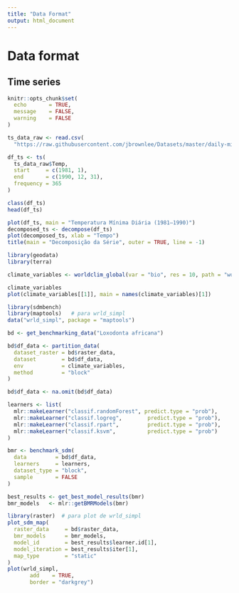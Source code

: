```yaml
---
title: "Data Format"
output: html_document
---
```


# Data format

## Time series

```r
knitr::opts_chunk$set(
  echo       = TRUE,
  message    = FALSE,
  warning    = FALSE
)
```

```r
ts_data_raw <- read.csv(
  "https://raw.githubusercontent.com/jbrownlee/Datasets/master/daily-min-temperatures.csv")
```

```r
df_ts <- ts(
  ts_data_raw$Temp,
  start     = c(1981, 1),
  end       = c(1990, 12, 31),
  frequency = 365
)
```

```r
class(df_ts)
head(df_ts)
```

```r
plot(df_ts, main = "Temperatura Mínima Diária (1981–1990)")
decomposed_ts <- decompose(df_ts)
plot(decomposed_ts, xlab = "Tempo")
title(main = "Decomposição da Série", outer = TRUE, line = -1)
```

```r
library(geodata)
library(terra)
```

```r
climate_variables <- worldclim_global(var = "bio", res = 10, path = "worldclim")
```

```r
climate_variables
plot(climate_variables[[1]], main = names(climate_variables)[1])
```

```r
library(sdmbench)
library(maptools)   # para wrld_simpl
data("wrld_simpl", package = "maptools")
```

```r
bd <- get_benchmarking_data("Loxodonta africana")
```

```r
bd$df_data <- partition_data(
  dataset_raster = bd$raster_data,
  dataset        = bd$df_data,
  env            = climate_variables,
  method         = "block"
)
```

```r
bd$df_data <- na.omit(bd$df_data)
```

```r
learners <- list(
  mlr::makeLearner("classif.randomForest", predict.type = "prob"),
  mlr::makeLearner("classif.logreg",        predict.type = "prob"),
  mlr::makeLearner("classif.rpart",         predict.type = "prob"),
  mlr::makeLearner("classif.ksvm",          predict.type = "prob")
)
```

```r
bmr <- benchmark_sdm(
  data         = bd$df_data,
  learners     = learners,
  dataset_type = "block",
  sample       = FALSE
)
```

```r
best_results <- get_best_model_results(bmr)
bmr_models   <- mlr::getBMRModels(bmr)
```

```r
library(raster)  # para plot de wrld_simpl
plot_sdm_map(
  raster_data     = bd$raster_data,
  bmr_models      = bmr_models,
  model_id        = best_results$learner.id[1],
  model_iteration = best_results$iter[1],
  map_type        = "static"
) 
plot(wrld_simpl,
       add    = TRUE,
       border = "darkgrey")
```